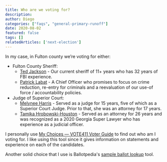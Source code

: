 ```yaml
---
title: Who are we voting for?
description:
author: Diego
categories: ["faqs", "general-primary-runoff"]
date: 2020-08-02
featured: false
tags: []
relatedArticles: ['next-election']
---
```


In my case, in Fulton county we’re voting for either:
* Fulton County Sheriff:
  * [Ted Jackson](https://www.reelectsherifftjackson.com/) - Our current sheriff of 11+ years who has 32 years of FBI experience.
  * [Patrick Labat](https://www.labatforsheriff.com/) - A Chief Officer who promises to focus on crime reduction, re-entry for criminals and a reevaluation of our use-of force / accountability policies.
* Judge of Superior Court:
  * [Melynee Harris](https://melyneeleftridgeharris.com/) - Served as a judge for 15 years, five of which as a Superior Court Judge. Prior to that, she was an attorney for 17 years.
  * [Tamika Hrobowski-Houston](https://electhrobowskihouston.com/) - Served as an attorney for 26 years and was recognized as a 2020 Georgia Super Lawyer who has experience as a judicial officer.

I personally use [My Choices — VOTE411 Voter Guide](http://onyourballot.vote411.org/) to find out who am I voting for. I like using this tool since it gives information on statements and experience on each of the candidates.

Another solid choice that I use is Ballotpedia's [sample ballot lookup](https://ballotpedia.org/Sample_Ballot_Lookup) tool.
